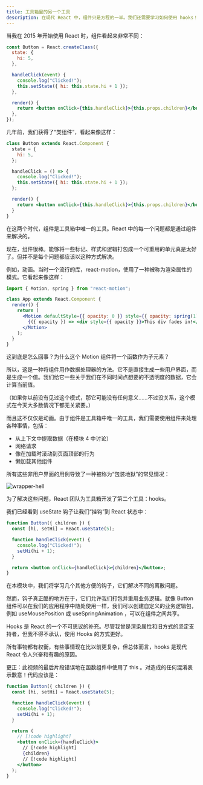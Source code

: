 ```yaml
---
title: 工具箱里的另一个工具
description: 在现代 React 中，组件只是方程的一半。我们还需要学习如何使用 hooks！Hooks 让我们“钩入” React 内部，以便处理副作用、捕获元素引用和优化性能。
---
```


<Accordions>

<Accordion title="视频摘要">

当我在 2015 年开始使用 React 时，组件看起来非常不同：

```jsx
const Button = React.createClass({
  state: {
    hi: 5,
  },

  handleClick(event) {
    console.log("Clicked!");
    this.setState({ hi: this.state.hi + 1 });
  },

  render() {
    return <button onClick={this.handleClick}>{this.props.children}</button>;
  },
});
```

几年前，我们获得了“类组件”，看起来像这样：

```jsx
class Button extends React.Component {
  state = {
    hi: 5,
  };

  handleClick = () => {
    console.log("Clicked!");
    this.setState({ hi: this.state.hi + 1 });
  };

  render() {
    return <button onClick={this.handleClick}>{this.props.children}</button>;
  }
}
```

在这两个时代，组件是工具箱中唯一的工具。React 中的每一个问题都是通过组件来解决的。

现在，组件很棒。能够将一些标记、样式和逻辑打包成一个可重用的单元真是太好了。但并不是每个问题都应该以这种方式解决。

例如，动画。当时一个流行的库，react-motion，使用了一种被称为渲染属性的模式。它看起来像这样：

```jsx
import { Motion, spring } from "react-motion";

class App extends React.Component {
  render() {
    return (
      <Motion defaultStyle={{ opacity: 0 }} style={{ opacity: spring(1) }}>
        {({ opacity }) => <div style={{ opacity }}>This div fades in!</div>}
      </Motion>
    );
  }
}
```

这到底是怎么回事？为什么这个 Motion 组件将一个函数作为子元素？

所以，这是一种将组件用作数据处理器的方法。它不是直接生成一些用户界面，而是生成一个值。我们给它一些关于我们在不同时间点想要的不透明度的数据，它会计算当前值。

（如果你以前没有见过这个模式，那它可能没有任何意义……不过没关系，这个模式在今天大多数情况下都无关紧要。）

而且这不仅仅是动画。由于组件是工具箱中唯一的工具，我们需要使用组件来处理各种事情，包括：

- 从上下文中提取数据（在模块 4 中讨论）
- 网络请求
- 像在加载时滚动到页面顶部的行为
- 懒加载其他组件

所有这些非用户界面的用例导致了一种被称为“包装地狱”的常见情况：

![wrapper-hell](/react/module3/wrapper-hell.png)

为了解决这些问题，React 团队为工具箱开发了第二个工具：hooks。

我们已经看到 useState 钩子让我们“挂钩”到 React 状态中：

```jsx
function Button({ children }) {
  const [hi, setHi] = React.useState(5);

  function handleClick(event) {
    console.log("Clicked!");
    setHi(hi + 1);
  }

  return <button onClick={handleClick}>{children}</button>;
}
```

在本模块中，我们将学习几个其他方便的钩子，它们解决不同的离散问题。

然而，钩子真正酷的地方在于，它们允许我们打包并重用业务逻辑。就像 Button 组件可以在我们的应用程序中随处使用一样，我们可以创建自定义的业务逻辑包，例如 useMousePosition 或 useSpringAnimation ，可以在组件之间共享。

Hooks 是 React 的一个不可思议的补充。尽管我曾是渲染属性和旧方式的坚定支持者，但我不得不承认，使用 Hooks 的方式更好。

所有事物都有权衡，有些事情现在比以前更复杂，但总体而言，hooks 是现代 React 令人兴奋和有趣的原因。

</Accordion>

</Accordions>

更正：此视频的最后片段错误地在函数组件中使用了 this 。对造成的任何混淆表示歉意！代码应该是：

```jsx
function Button({ children }) {
  const [hi, setHi] = React.useState(5);

  function handleClick(event) {
    console.log("Clicked!");
    setHi(hi + 1);
  }

  return (
    // [!code highlight]
    <button onClick={handleClick}>
      // [!code highlight]
      {children}
      // [!code highlight]
    </button>
  );
}
```
